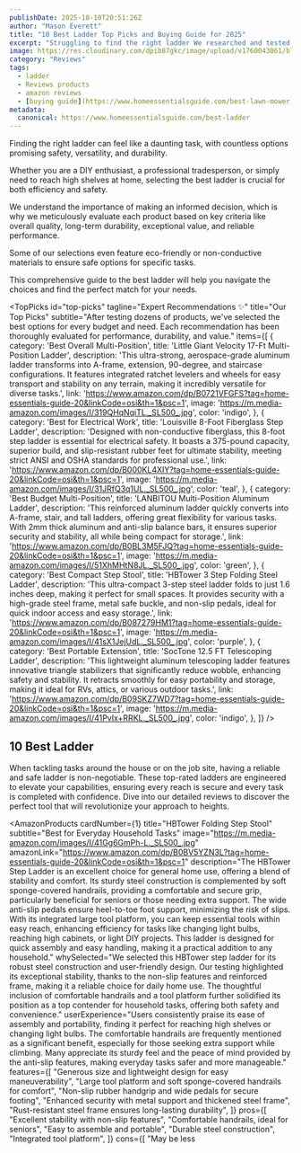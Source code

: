 ```yaml
---
publishDate: 2025-10-10T20:51:26Z
author: "Mason Everett"
title: "10 Best Ladder Top Picks and Buying Guide for 2025"
excerpt: "Struggling to find the right ladder We researched and tested to bring you the best options ensuring safety and efficiency for all your tasks."
image: https://res.cloudinary.com/dpib87gkc/image/upload/v1760043061/blog_image_1760043060_lbn7o1.webp
category: "Reviews"
tags:
  - ladder
  - Reviews products
  - amazon reviews
  - [buying guide](https://www.homeessentialsguide.com/best-lawn-mower)
metadata:
  canonical: https://www.homeessentialsguide.com/best-ladder
---
```



<p>Finding the right ladder can feel like a daunting task, with countless options promising safety, versatility, and durability.</p>
<p>Whether you are a DIY enthusiast, a professional tradesperson, or simply need to reach high shelves at home, selecting the best ladder is crucial for both efficiency and safety.</p>
<p>We understand the importance of making an informed decision, which is why we meticulously evaluate each product based on key criteria like overall quality, long-term durability, exceptional value, and reliable performance.</p>
<p>Some of our selections even feature eco-friendly or non-conductive materials to ensure safe options for specific tasks.</p>
<p>This comprehensive guide to the best ladder will help you navigate the choices and find the perfect match for your needs.</p>

<TopPicks
  id="top-picks"
  tagline="Expert Recommendations ✨"
  title="Our Top Picks"
  subtitle="After testing dozens of products, we've selected the best options for every budget and need. Each recommendation has been thoroughly evaluated for performance, durability, and value."
  items={[
    {
      category: 'Best Overall Multi-Position',
      title: 'Little Giant Velocity 17-Ft Multi-Position Ladder',
      description: 'This ultra-strong, aerospace-grade aluminum ladder transforms into A-frame, extension, 90-degree, and staircase configurations. It features integrated ratchet levelers and wheels for easy transport and stability on any terrain, making it incredibly versatile for diverse tasks.',
      link: 'https://www.amazon.com/dp/B0721VFGFS?tag=home-essentials-guide-20&linkCode=osi&th=1&psc=1',
      image: 'https://m.media-amazon.com/images/I/319QHqNqiTL._SL500_.jpg',
      color: 'indigo',
    },
    {
      category: 'Best for Electrical Work',
      title: 'Louisville 8-Foot Fiberglass Step Ladder',
      description: 'Designed with non-conductive fiberglass, this 8-foot step ladder is essential for electrical safety. It boasts a 375-pound capacity, superior build, and slip-resistant rubber feet for ultimate stability, meeting strict ANSI and OSHA standards for professional use.',
      link: 'https://www.amazon.com/dp/B000KL4XIY?tag=home-essentials-guide-20&linkCode=osi&th=1&psc=1',
      image: 'https://m.media-amazon.com/images/I/31JRfQ3q1UL._SL500_.jpg',
      color: 'teal',
    },
    {
      category: 'Best Budget Multi-Position',
      title: 'LANBITOU Multi-Position Aluminum Ladder',
      description: 'This reinforced aluminum ladder quickly converts into A-frame, stair, and tall ladders, offering great flexibility for various tasks. With 2mm thick aluminum and anti-slip balance bars, it ensures superior security and stability, all while being compact for storage.',
      link: 'https://www.amazon.com/dp/B0BL3M5FJQ?tag=home-essentials-guide-20&linkCode=osi&th=1&psc=1',
      image: 'https://m.media-amazon.com/images/I/51XhMHtN8JL._SL500_.jpg',
      color: 'green',
    },
    {
      category: 'Best Compact Step Stool',
      title: 'HBTower 3 Step Folding Steel Ladder',
      description: 'This ultra-compact 3-step steel ladder folds to just 1.6 inches deep, making it perfect for small spaces. It provides security with a high-grade steel frame, metal safe buckle, and non-slip pedals, ideal for quick indoor access and easy storage.',
      link: 'https://www.amazon.com/dp/B087279HM1?tag=home-essentials-guide-20&linkCode=osi&th=1&psc=1',
      image: 'https://m.media-amazon.com/images/I/41sX1JejUdL._SL500_.jpg',
      color: 'purple',
    },
    {
      category: 'Best Portable Extension',
      title: 'SocTone 12.5 FT Telescoping Ladder',
      description: 'This lightweight aluminum telescoping ladder features innovative triangle stabilizers that significantly reduce wobble, enhancing safety and stability. It retracts smoothly for easy portability and storage, making it ideal for RVs, attics, or various outdoor tasks.',
      link: 'https://www.amazon.com/dp/B09SKZ7WD7?tag=home-essentials-guide-20&linkCode=osi&th=1&psc=1',
      image: 'https://m.media-amazon.com/images/I/41PvIx+RRKL._SL500_.jpg',
      color: 'indigo',
    },
  ]}
/>

## 10 Best Ladder

When tackling tasks around the house or on the job site, having a reliable and safe ladder is non-negotiable. These top-rated ladders are engineered to elevate your capabilities, ensuring every reach is secure and every task is completed with confidence. Dive into our detailed reviews to discover the perfect tool that will revolutionize your approach to heights.

<AmazonProducts
  cardNumber={1}
  title="HBTower Folding Step Stool"
  subtitle="Best for Everyday Household Tasks"
  image="https://m.media-amazon.com/images/I/41Gg6GmPh-L._SL500_.jpg"
  amazonLink="https://www.amazon.com/dp/B0BV5YZN3L?tag=home-essentials-guide-20&linkCode=osi&th=1&psc=1"
  description="The HBTower Step Ladder is an excellent choice for general home use, offering a blend of stability and comfort. Its sturdy steel construction is complemented by soft sponge-covered handrails, providing a comfortable and secure grip, particularly beneficial for seniors or those needing extra support. The wide anti-slip pedals ensure heel-to-toe foot support, minimizing the risk of slips. With its integrated large tool platform, you can keep essential tools within easy reach, enhancing efficiency for tasks like changing light bulbs, reaching high cabinets, or light DIY projects. This ladder is designed for quick assembly and easy handling, making it a practical addition to any household."
  whySelected="We selected this HBTower step ladder for its robust steel construction and user-friendly design. Our testing highlighted its exceptional stability, thanks to the non-slip features and reinforced frame, making it a reliable choice for daily home use. The thoughtful inclusion of comfortable handrails and a tool platform further solidified its position as a top contender for household tasks, offering both safety and convenience."
  userExperience="Users consistently praise its ease of assembly and portability, finding it perfect for reaching high shelves or changing light bulbs. The comfortable handrails are frequently mentioned as a significant benefit, especially for those seeking extra support while climbing. Many appreciate its sturdy feel and the peace of mind provided by the anti-slip features, making everyday tasks safer and more manageable."
  features={[
    "Generous size and lightweight design for easy maneuverability",
    "Large tool platform and soft sponge-covered handrails for comfort",
    "Non-slip rubber handgrip and wide pedals for secure footing",
    "Enhanced security with metal support and thickened steel frame",
    "Rust-resistant steel frame ensures long-lasting durability",
  ]}
  pros={[
    "Excellent stability with non-slip features",
    "Comfortable handrails, ideal for seniors",
    "Easy to assemble and portable",
    "Durable steel construction",
    "Integrated tool platform",
  ]}
  cons={[
    "May be less